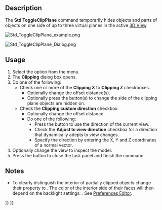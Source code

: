<languages/>
<translate>

<!--T:26-->
{{Docnav
|[[Std_AxisCross|AxisCross]]
|[[Part_SectionCut|Part SectionCut]]
|[[Std_View_Menu|Std View Menu]]
|IconL=Std_AxisCross.svg
|IconR=Part_SectionCut.svg
|IconC=Freecad.svg
}}

<!--T:2-->
{{GuiCommand
|Name=Std ToggleClipPlane
|MenuLocation=View → Clipping plane
|Workbenches=All
|SeeAlso=[[Part_SectionCut|Part SectionCut]]
}}

==Description== <!--T:22-->

<!--T:3-->
The '''Std ToggleClipPlane''' command temporarily hides objects and parts of objects on one side of up to three virtual planes in the active [[3D_View|3D View]].

</translate>
[[Image:Std_ToggleClipPlane_example.png]]
<translate>
<!--T:27-->
{{Caption|A clipped hollow object}}

</translate>
[[Image:Std_ToggleClipPlane_Dialog.png]]
<translate>
<!--T:28-->
{{Caption|The Clipping dialog box}}

==Usage== <!--T:23-->

<!--T:24-->
# Select the {{MenuCommand|View → [[Image:Std_ToggleClipPlane.svg|16px]] Clipping plane}} option from the menu.
# The '''Clipping''' dialog box opens.
# Do one of the following:
#* Check one or more of the '''Clipping X''' to '''Clipping Z''' checkboxes.
#** Optionally change the offset distance(s).
#** Optionally press the {{Button|Flip}} button(s) to change the side of the clipping plane objects are hidden on.
#* Check the '''Clipping custom direction''' checkbox.
#** Optionally change the offset distance.
#** Do one of the following:
#*** Press the {{Button|View}} button to use the direction of the current view.
#*** Check the '''Adjust to view direction''' checkbox for a direction that dynamically adepts to view changes.
#*** Specify the direction by entering the X, Y and Z coordinates of a normal vector.
# Optionally change the view to inspect the model.
# Press the {{Button|Close}} button to close the task panel and finish the command.

==Notes== <!--T:29-->

<!--T:30-->
* To clearly distinguish the interior of partially clipped objects change their {{PropertyView|Lighting}} property to {{Value|One side}}. The color of the interior side of their faces will then depend on the backlight settings: {{MenuCommand|Edit → Preferences → Display → 3D View → Backlight color - Intensity}}. See [[Preferences_Editor#3D_View|Preferences Editor]].


<!--T:31-->
{{Docnav
|[[Std_AxisCross|AxisCross]]
|[[Part_SectionCut|Part SectionCut]]
|[[Std_View_Menu|Std View Menu]]
|IconL=Std_AxisCross.svg
|IconR=Part_SectionCut.svg
|IconC=Freecad.svg
}}

</translate>
{{Std_Base_navi{{#translation:}}}}
{{Userdocnavi{{#translation:}}}}